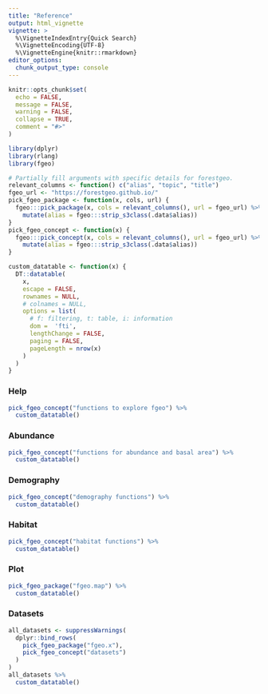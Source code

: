 ```yaml
---
title: "Reference"
output: html_vignette
vignette: >
  %\VignetteIndexEntry{Quick Search}
  %\VignetteEncoding{UTF-8}
  %\VignetteEngine{knitr::rmarkdown}
editor_options: 
  chunk_output_type: console
---
```


```r
knitr::opts_chunk$set(
  echo = FALSE,
  message = FALSE,
  warning = FALSE,
  collapse = TRUE,
  comment = "#>"
)
```

```r
library(dplyr)
library(rlang)
library(fgeo)
```

```r
# Partially fill arguments with specific details for forestgeo.
relevant_columns <- function() c("alias", "topic", "title")
fgeo_url <- "https://forestgeo.github.io/"
pick_fgeo_package <- function(x, cols, url) {
  fgeo:::pick_package(x, cols = relevant_columns(), url = fgeo_url) %>% 
    mutate(alias = fgeo:::strip_s3class(.data$alias))
}
pick_fgeo_concept <- function(x) {
  fgeo:::pick_concept(x, cols = relevant_columns(), url = fgeo_url) %>% 
    mutate(alias = fgeo:::strip_s3class(.data$alias))
}
```

```r
custom_datatable <- function(x) {
  DT::datatable(
    x, 
    escape = FALSE, 
    rownames = NULL,
    # colnames = NULL,
    options = list(
      # f: filtering, t: table, i: information
      dom =  'fti',
      lengthChange = FALSE,
      paging = FALSE,
      pageLength = nrow(x)
    )
  )
}
```

### Help

```r
pick_fgeo_concept("functions to explore fgeo") %>% 
  custom_datatable()
```

### Abundance

```r
pick_fgeo_concept("functions for abundance and basal area") %>% 
  custom_datatable()
```

### Demography

```r
pick_fgeo_concept("demography functions") %>% 
  custom_datatable()
```

### Habitat

```r
pick_fgeo_concept("habitat functions") %>% 
  custom_datatable()
```

### Plot

```r
pick_fgeo_package("fgeo.map") %>% 
  custom_datatable()
```

### Datasets

```r
all_datasets <- suppressWarnings(
  dplyr::bind_rows(
    pick_fgeo_package("fgeo.x"), 
    pick_fgeo_concept("datasets")
  )
)
all_datasets %>% 
  custom_datatable()
```
